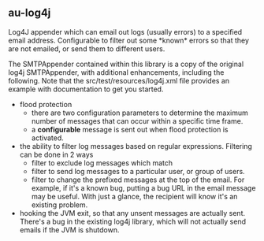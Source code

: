 ==au-log4j==

Log4J appender which can email out logs (usually errors) to a specified email address.  Configurable to filter out some *known* errors so that they are not emailed, or send them to different users.

The SMTPAppender contained within this library is a copy of the original log4j SMTPAppender, with additional enhancements, including the following.  Note that the src/test/resources/log4j.xml file provides an example with documentation to get you started.

* flood protection 
** there are two configuration parameters to determine the maximum number of messages that can occur within a specific time frame.
** a '''configurable''' message is sent out when flood protection is activated.
* the ability to filter log messages based on regular expressions.  Filtering can be done in 2 ways
** filter to exclude log messages which match
** filter to send log messages to a particular user, or group of users.
** filter to change the prefixed messages at the top of the email.  For example, if it's a known bug, putting a bug URL in the email message may be useful.  With just a glance, the recipient will know it's an existing problem.
* hooking the JVM exit, so that any unsent messages are actually sent.  There's a bug in the existing log4j library, which will not actually send emails if the JVM is shutdown.

